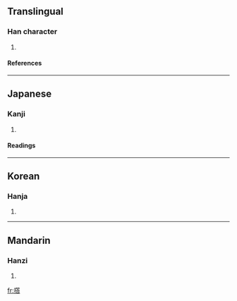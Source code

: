 ==Translingual==
===Han character===
{{Han char|rn=64|rad=手|as=12|sn=15|four=5806<sub>1</sub>|canj=手竹人口 (QHOR)}}
# {{defn|Han|sort=手12}}
====References====
{{Han ref|kx=0454.210|dkj=12711|dj=0804.010|hdz=31960.020|uh=6498|ud=25752|bh=E5BC|bd=58812}}

----
==Japanese==
===Kanji===
{{ja-kanji|grade=|rs=手12}}
# {{defn|Japanese}} 
====Readings====
{{ja-readings|on=[[とう]] (tō)|kun=}}

----
==Korean==
===Hanja===
{{ko-hanja|hangeul=갑|eumhun=|rv=p|mr=p|y=p}}
# {{defn|Korean}}

----
==Mandarin==
===Hanzi===
{{cmn-hanzi|pin=[[dā]] (da1)|wg=ta<sup>1</sup>}}
# {{defn|Mandarin}}

[[fr:撘]]